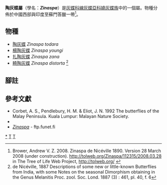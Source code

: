 {{NoteTA
|G1=Butterfly
}}
{{Automatic taxobox
| taxon = Zinaspa
| image = Sahyadri Silver-streaked Acacia Blue.jpg
| image_caption = [[陶灰蝶|陶灰蝶]]<br />''Zinaspa todara''
| authority = de Nicéville, 1890
| type_species = [[陶灰蝶|陶灰蝶]]<br />''Surendra todara''
| type_species_authority = Moore, [1884]
| subdivision_ranks = 物種
| subdivision =
共4種，詳閱正文。
| synonyms = 
}}

'''陶灰蝶屬'''（學名：'''''Zinaspa'''''）是[[灰蝶科|灰蝶科]][[線灰蝶亞科|線灰蝶亞科]][[嬈灰蝶族|嬈灰蝶族]]中的一個屬。物種分佈於中國西部與印度至蘇門答臘一帶<ref name=tol>Brower, Andrew V. Z. 2008. Zinaspa de Nicéville 1890. Version 28 March 2008 (under construction). http://tolweb.org/Zinaspa/112315/2008.03.28 in The Tree of Life Web Project, http://tolweb.org/ {{Wayback|url=http://tolweb.org/ |date=20110515100516 }} {{en}}</ref>。

== 物種 ==
* [[陶灰蝶|陶灰蝶]] ''Zinaspa todara''
* [[楊陶灰蝶|楊陶灰蝶]] ''Zinaspa youngi''
* [[扎陶灰蝶|扎陶灰蝶]] ''Zinaspa zana''
* [[畸陶灰蝶|畸陶灰蝶]] ''Zinaspa distorta'' <ref>de Nicéville, 1887 Descriptions of some new or little-known Butterflies from India, with some Notes on the seasonal Dimorphism obtaining in the Genus Melanitis Proc. zool. Soc. Lond. 1887 (3) : 461, pl. 40, f. 6</ref>
<!--
== 圖集 ==
<gallery>
</gallery>
-->
== 腳註 ==
{{Reflist}}

== 參考文獻 ==
* Corbet, A. S., Pendlebury, H. M. & Eliot, J. N. 1992 The butterflies of the Malay Peninsula. Kuala Lumpur: Malayan Nature Society.
* {{Cite book | author = 寿建新 周尧 李宇飞 | title = 世界蝴蝶分類名錄 | location = 中國 | publisher = 陝西科學技術出版社 | date = 2006-04-01 | ISBN = 9787536936768 | language= zh-hans }}
* [http://ftp.funet.fi/pub/sci/bio/life/insecta/lepidoptera/ditrysia/papilionoidea/lycaenidae/theclinae/zinaspa ''Zinaspa''] - ftp.funet.fi

{{Commons category| Zinaspa}}
{{Taxonbar}}

{{線灰蝶亞科}}

[[Category:陶灰蝶屬|*]]
[[Category:嬈灰蝶族|T]]
[[Category:1890年描述的分类群|T]]